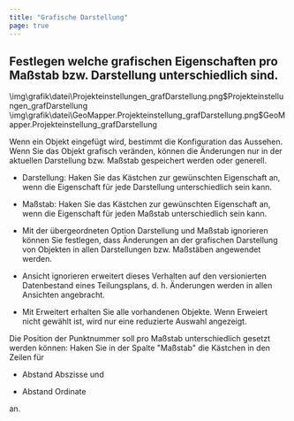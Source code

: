 ```yaml
---
title: "Grafische Darstellung"
page: true
---
```

## Festlegen welche grafischen Eigenschaften pro Ma&#223;stab bzw. Darstellung unterschiedlich sind. 

<GeoDesigner>
<Image>\img\grafik\datei\Projekteinstellungen_grafDarstellung.png$Projekteinstellungen_grafDarstellung</Image>
</GeoDesigner>
<GeoMapper>
<Image>\img\grafik\datei\GeoMapper.Projekteinstellung_grafDarstellung.png$GeoMapper.Projekteinstellung_grafDarstellung</Image>
</GeoMapper>


Wenn ein Objekt eingef&#252;gt wird, bestimmt die Konfiguration das Aussehen. Wenn Sie das Objekt grafisch ver&#228;nden, k&#246;nnen die &#196;nderungen nur in der aktuellen Darstellung bzw. Ma&#223;stab gespeichert werden oder generell.

- <Bold> Darstellung: </Bold>  Haken Sie das K&#228;stchen zur gew&#252;nschten Eigenschaft an, wenn die Eigenschaft f&#252;r jede Darstellung unterschiedlich sein kann.

- <Bold> Ma&#223;stab: </Bold>  Haken  Sie das K&#228;stchen zur gew&#252;nschten Eigenschaft an, wenn die Eigenschaft f&#252;r jeden Ma&#223;stab unterschiedlich sein kann.




<Success>

- Mit der &#252;bergeordneten Option <Bold> Darstellung und Ma&#223;stab ignorieren </Bold>  k&#246;nnen Sie festlegen, dass &#196;nderungen an der grafischen Darstellung von Objekten in allen Darstellungen bzw. Ma&#223;st&#228;ben angewendet werden.


- <Bold> Ansicht ignorieren </Bold>  erweitert dieses Verhalten auf den versionierten Datenbestand eines Teilungsplans, d. h. &#196;nderungen werden in allen Ansichten angebracht.


-  Mit <Bold> Erweitert </Bold>  erhalten Sie alle vorhandenen Objekte.  Wenn <Bold> Erweiert </Bold>  nicht gew&#228;hlt ist, wird nur eine reduzierte Auswahl angezeigt. 




</Success>

<Info>
 Die Position der Punktnummer soll pro Ma&#223;stab unterschiedlich gesetzt werden k&#246;nnen:
Haken Sie in der Spalte &quot;Ma&#223;stab&quot; die K&#228;stchen in den Zeilen f&#252;r 

-  Abstand Abszisse und 


-  Abstand Ordinate




an.
</Info>
 